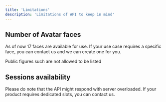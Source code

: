 ```yaml
---
title: 'Limitations'
description: 'Limitations of API to keep in mind'
---
```


## Number of Avatar faces

As of now 17 faces are available for use. If your use case requires a specific face, you can contact us and we can create one for you.

<Info>Public figures such are not allowed to be listed</Info>

## Sessions availability

Please do note that the API might respond with server overloaded. If your product requires dedicated slots, you can contact us.